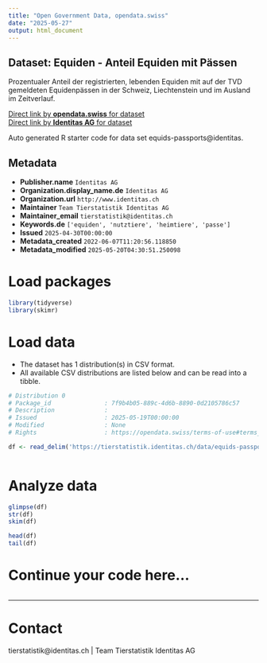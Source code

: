 ```yaml
---
title: "Open Government Data, opendata.swiss"
date: "2025-05-27"
output: html_document
---
```


## Dataset: Equiden - Anteil Equiden mit Pässen

Prozentualer Anteil der registrierten, lebenden Equiden mit auf der TVD gemeldeten Equidenpässen in der Schweiz, Liechtenstein und im Ausland im Zeitverlauf.

[Direct link by **opendata.swiss** for dataset](https://opendata.swiss/de/dataset/equiden-anteil-equiden-mit-passen)<br>
[Direct link by **Identitas AG** for dataset](https://tierstatistik.identitas.ch/)

Auto generated R starter code for data set equids-passports@identitas.

## Metadata

- **Publisher.name** `Identitas AG`
- **Organization.display_name.de** `Identitas AG`
- **Organization.url** `http://www.identitas.ch`
- **Maintainer** `Team Tierstatistik Identitas AG`
- **Maintainer_email** `tierstatistik@identitas.ch`
- **Keywords.de** `['equiden', 'nutztiere', 'heimtiere', 'passe']`
- **Issued** `2025-04-30T00:00:00`
- **Metadata_created** `2022-06-07T11:20:56.118850`
- **Metadata_modified** `2025-05-20T04:30:51.250098`


# Load packages

```r

library(tidyverse)
library(skimr)

```

# Load data

-   The dataset has 1 distribution(s) in CSV format.
-   All available CSV distributions are listed below and can be read into a tibble.

```r

# Distribution 0
# Package_id               : 7f9b4b05-889c-4d6b-8890-0d2105786c57
# Description              : 
# Issued                   : 2025-05-19T00:00:00
# Modified                 : None
# Rights                   : https://opendata.swiss/terms-of-use#terms_by

df <- read_delim('https://tierstatistik.identitas.ch/data/equids-passports.csv')



```

# Analyze data

```r

glimpse(df)
str(df)
skim(df)

head(df)
tail(df)

```

# Continue your code here...

```r

```

------------------------------------------------------------------------

# Contact

tierstatistik@identitas.ch | Team Tierstatistik Identitas AG

